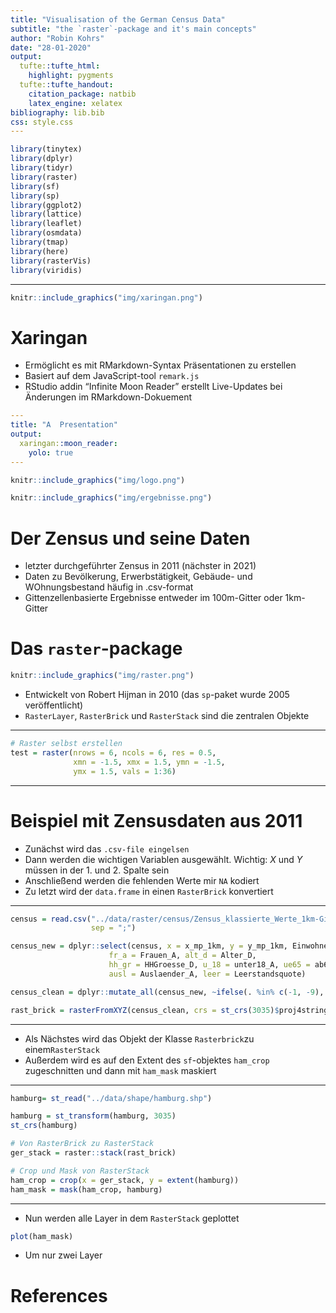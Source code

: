 ```yaml
---
title: "Visualisation of the German Census Data"
subtitle: "the `raster`-package and it's main concepts"
author: "Robin Kohrs"
date: "28-01-2020"
output:
  tufte::tufte_html:
    highlight: pygments
  tufte::tufte_handout:
    citation_package: natbib
    latex_engine: xelatex
bibliography: lib.bib
css: style.css
---
```


```r
library(tinytex)
library(dplyr)
library(tidyr)
library(raster)
library(sf)
library(sp)
library(ggplot2)
library(lattice)
library(leaflet)
library(osmdata)
library(tmap)
library(here)
library(rasterVis)
library(viridis)

```

*****

```r
knitr::include_graphics("img/xaringan.png")
```


# Xaringan

- Ermöglicht es mit  RMarkdown-Syntax Präsentationen zu erstellen
- Basiert auf dem JavaScript-tool `remark.js` 
- RStudio addin "Infinite Moon Reader" erstellt Live-Updates bei Änderungen im RMarkdown-Dokuement

```yaml
---
title: "A  Presentation"
output:
  xaringan::moon_reader:
    yolo: true
---
```

```r
knitr::include_graphics("img/logo.png")
```

```r
knitr::include_graphics("img/ergebnisse.png")
```


# Der Zensus und seine Daten


- letzter durchgeführter Zensus in 2011 (nächster in 2021)
- Daten zu Bevölkerung, Erwerbstätigkeit, Gebäude- und WOhnungsbestand häufig in .csv-format
- Gittenzellenbasierte Ergebnisse entweder im 100m-Gitter oder 1km-Gitter

# Das `raster`-package

```r
knitr::include_graphics("img/raster.png")
```



- Entwickelt von Robert Hijman in 2010 (das `sp`-paket wurde 2005 veröffentlicht)
- `RasterLayer`, `RasterBrick` und `RasterStack` sind die zentralen Objekte

*****

```r
# Raster selbst erstellen
test = raster(nrows = 6, ncols = 6, res = 0.5, 
              xmn = -1.5, xmx = 1.5, ymn = -1.5,
              ymx = 1.5, vals = 1:36)
```

*****



# Beispiel mit Zensusdaten aus 2011

- Zunächst wird das `.csv-file eingelsen`
- Dann werden die wichtigen Variablen ausgewählt. Wichtig: *X* und *Y* müssen in der 1. und 2. Spalte sein
- Anschließend werden die fehlenden Werte mir `NA` kodiert
- Zu letzt wird der `data.frame` in einen `RasterBrick` konvertiert

*****

```r
census = read.csv("../data/raster/census/Zensus_klassierte_Werte_1km-Gitter.csv",
                  sep = ";")

census_new = dplyr::select(census, x = x_mp_1km, y = y_mp_1km, Einwohner,
                      fr_a = Frauen_A, alt_d = Alter_D,
                      hh_gr = HHGroesse_D, u_18 = unter18_A, ue65 = ab65_A,
                      ausl = Auslaender_A, leer = Leerstandsquote)

census_clean = dplyr::mutate_all(census_new, ~ifelse(. %in% c(-1, -9), NA, .))

rast_brick = rasterFromXYZ(census_clean, crs = st_crs(3035)$proj4string)


```
*****

- Als Nächstes wird das Objekt der Klasse `Rasterbrick`zu einem`RasterStack`  
- Außerdem wird es auf den Extent des `sf`-objektes `ham_crop` zugeschnitten und dann mit `ham_mask` maskiert

*****
```r
hamburg= st_read("../data/shape/hamburg.shp")

hamburg = st_transform(hamburg, 3035)
st_crs(hamburg)
```

```r
# Von RasterBrick zu RasterStack
ger_stack = raster::stack(rast_brick)

# Crop und Mask von RasterStack
ham_crop = crop(x = ger_stack, y = extent(hamburg))
ham_mask = mask(ham_crop, hamburg)
```

*****

- Nun werden alle Layer in dem `RasterStack` geplottet

```r
plot(ham_mask)
```


- Um nur zwei Layer

# References

